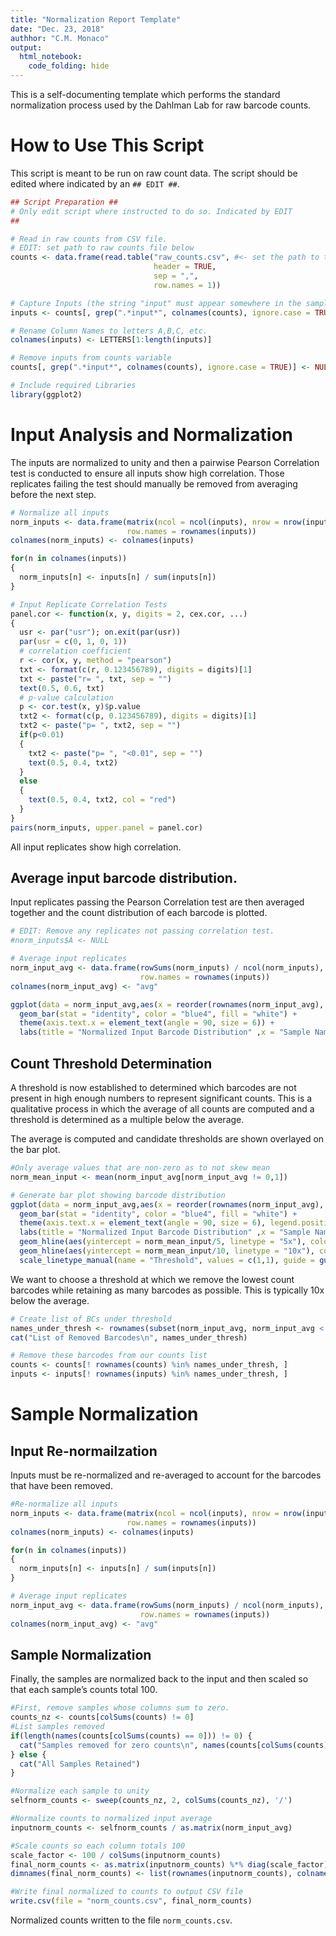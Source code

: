 ```yaml
---
title: "Normalization Report Template"
date: "Dec. 23, 2018"
authhor: "C.M. Monaco"
output:
  html_notebook:
    code_folding: hide
---
```


This is a self-documenting template which performs the standard normalization process used by the Dahlman Lab for raw barcode counts.

# How to Use This Script

This script is meant to be run on raw count data. The script should be edited where indicated by an `## EDIT ##`.

```r
## Script Preparation ##
# Only edit script where instructed to do so. Indicated by EDIT
##

# Read in raw counts from CSV file.
# EDIT: set path to raw counts file below
counts <- data.frame(read.table("raw_counts.csv", #<- set the path to the raw counts file here
                                header = TRUE,
                                sep = ",",
                                row.names = 1))

# Capture Inputs (the string "input" must appear somewhere in the sample name to be identified)
inputs <- counts[, grep(".*input*", colnames(counts), ignore.case = TRUE)]

# Rename Column Names to letters A,B,C, etc.
colnames(inputs) <- LETTERS[1:length(inputs)]

# Remove inputs from counts variable
counts[, grep(".*input*", colnames(counts), ignore.case = TRUE)] <- NULL

# Include required Libraries
library(ggplot2)
```

# Input Analysis and Normalization

The inputs are normalized to unity and then a pairwise Pearson Correlation test is conducted to ensure all inputs show high correlation. Those replicates failing the test should manually be removed from averaging before the next step.

```r
# Normalize all inputs
norm_inputs <- data.frame(matrix(ncol = ncol(inputs), nrow = nrow(inputs)),
                          row.names = rownames(inputs))
colnames(norm_inputs) <- colnames(inputs)

for(n in colnames(inputs))
{
  norm_inputs[n] <- inputs[n] / sum(inputs[n])
}

# Input Replicate Correlation Tests
panel.cor <- function(x, y, digits = 2, cex.cor, ...)
{
  usr <- par("usr"); on.exit(par(usr))
  par(usr = c(0, 1, 0, 1))
  # correlation coefficient
  r <- cor(x, y, method = "pearson")
  txt <- format(c(r, 0.123456789), digits = digits)[1]
  txt <- paste("r= ", txt, sep = "")
  text(0.5, 0.6, txt)
  # p-value calculation
  p <- cor.test(x, y)$p.value
  txt2 <- format(c(p, 0.123456789), digits = digits)[1]
  txt2 <- paste("p= ", txt2, sep = "")
  if(p<0.01)
  {
    txt2 <- paste("p= ", "<0.01", sep = "")
    text(0.5, 0.4, txt2)
  }
  else
  {
    text(0.5, 0.4, txt2, col = "red")
  }
}
pairs(norm_inputs, upper.panel = panel.cor)
```

All input replicates show high correlation.

## Average input barcode distribution.

Input replicates passing the Pearson Correlation test are then averaged together and the count distribution of each barcode is plotted.

```r
# EDIT: Remove any replicates not passing correlation test.
#norm_inputs$A <- NULL

# Average input replicates
norm_input_avg <- data.frame(rowSums(norm_inputs) / ncol(norm_inputs),
                             row.names = rownames(inputs))
colnames(norm_input_avg) <- "avg"

ggplot(data = norm_input_avg,aes(x = reorder(rownames(norm_input_avg), -avg), y = avg)) +
  geom_bar(stat = "identity", color = "blue4", fill = "white") + 
  theme(axis.text.x = element_text(angle = 90, size = 6)) +
  labs(title = "Normalized Input Barcode Distribution" ,x = "Sample Names", y = "Normalized Counts")
```

## Count Threshold Determination

A threshold is now established to determined which barcodes are not present in high enough numbers to represent significant counts. This is a qualitative process in which the average of all counts are computed and a threshold is determined as a multiple below the average.

The average is computed and candidate thresholds are shown overlayed on the bar plot.

```r
#Only average values that are non-zero as to not skew mean
norm_mean_input <- mean(norm_input_avg[norm_input_avg != 0,1])

# Generate bar plot showing barcode distribution
ggplot(data = norm_input_avg,aes(x = reorder(rownames(norm_input_avg), -avg), y = avg)) +
  geom_bar(stat = "identity", color = "blue4", fill = "white") + 
  theme(axis.text.x = element_text(angle = 90, size = 6), legend.position = c(0.85,0.9)) +
  labs(title = "Normalized Input Barcode Distribution" ,x = "Sample Names", y = "Normalized Counts") +
  geom_hline(aes(yintercept = norm_mean_input/5, linetype = "5x"), color = "red", show.legend = TRUE) + 
  geom_hline(aes(yintercept = norm_mean_input/10, linetype = "10x"), color = "green", show.legend = TRUE) +
  scale_linetype_manual(name = "Threshold", values = c(1,1), guide = guide_legend(override.aes = list(color = c("green", "red"))))
```

We want to choose a threshold at which we remove the lowest count barcodes while retaining as many barcodes as possible. This is typically 10x below the average.

```r
# Create list of BCs under threshold
names_under_thresh <- rownames(subset(norm_input_avg, norm_input_avg < (norm_mean_input/10)))
cat("List of Removed Barcodes\n", names_under_thresh)

# Remove these barcodes from our counts list 
counts <- counts[! rownames(counts) %in% names_under_thresh, ]
inputs <- inputs[! rownames(inputs) %in% names_under_thresh, ]
```

# Sample Normalization

## Input Re-normailzation

Inputs must be re-normalized and re-averaged to account for the barcodes that have been removed.

```r
#Re-normalize all inputs
norm_inputs <- data.frame(matrix(ncol = ncol(inputs), nrow = nrow(inputs)),
                          row.names = rownames(inputs))
colnames(norm_inputs) <- colnames(inputs)

for(n in colnames(inputs))
{
  norm_inputs[n] <- inputs[n] / sum(inputs[n])
}

# Average input replicates
norm_input_avg <- data.frame(rowSums(norm_inputs) / ncol(norm_inputs),
                             row.names = rownames(inputs))
colnames(norm_input_avg) <- "avg"
```

## Sample Normalization

Finally, the samples are normalized back to the input and then scaled so that each sample's counts total 100. 

```r
#First, remove samples whose columns sum to zero.
counts_nz <- counts[colSums(counts) != 0]
#List samples removed
if(length(names(counts[colSums(counts) == 0])) != 0) {
  cat("Samples removed for zero counts\n", names(counts[colSums(counts) == 0]))
} else {
  cat("All Samples Retained")
}
```


```r
#Normalize each sample to unity
selfnorm_counts <- sweep(counts_nz, 2, colSums(counts_nz), '/')

#Normalize counts to normalized input average
inputnorm_counts <- selfnorm_counts / as.matrix(norm_input_avg)

#Scale counts so each column totals 100
scale_factor <- 100 / colSums(inputnorm_counts)
final_norm_counts <- as.matrix(inputnorm_counts) %*% diag(scale_factor)
dimnames(final_norm_counts) <- list(rownames(inputnorm_counts), colnames(inputnorm_counts))

#Write final normalized to counts to output CSV file
write.csv(file = "norm_counts.csv", final_norm_counts) 
```

Normalized counts written to the file `norm_counts.csv`.